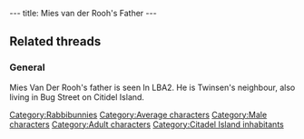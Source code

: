 ---
title: Mies van der Rooh's Father
---

{{Character|
Name=Mies van der Rooh's father|
Image=Mies_Van_Der_Rooh's_Father.JPG|right
Race=Rabbibunny|
Gender=Male|
Size=Medium|
Age=Adult}}
{{image}}
==Related threads==
===General===
Mies Van Der Rooh's father is seen In LBA2. He is Twinsen's neighbour, also living in Bug Street on Citidel Island.

{{Stub}}

[[Category:Rabbibunnies]]
[[Category:Average characters]]
[[Category:Male characters]]
[[Category:Adult characters]]
[[Category:Citadel Island inhabitants]]